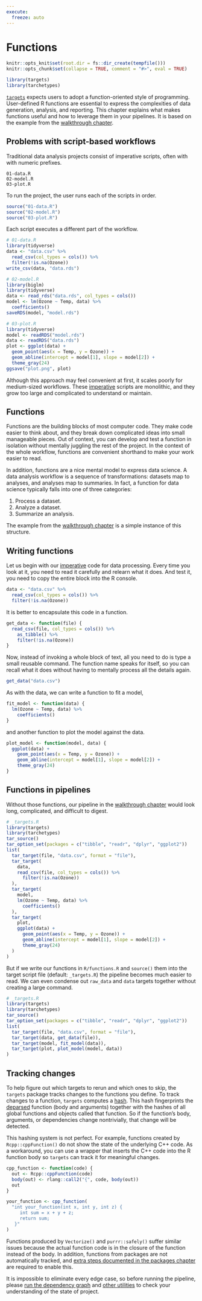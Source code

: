 ```yaml
---
execute:
  freeze: auto
---
```


# Functions {#functions}

```r
knitr::opts_knit$set(root.dir = fs::dir_create(tempfile()))
knitr::opts_chunk$set(collapse = TRUE, comment = "#>", eval = TRUE)
```

```r
library(targets)
library(tarchetypes)
```

[`targets`](https://github.com/ropensci/targets) expects users to adopt a function-oriented style of programming. User-defined R functions are essential to express the complexities of data generation, analysis, and reporting. This chapter explains what makes functions useful and how to leverage them in your pipelines. It is based on the example from the [walkthrough chapter](#walkthrough).

## Problems with script-based workflows

Traditional data analysis projects consist of imperative scripts, often with with numeric prefixes.

```
01-data.R
02-model.R
03-plot.R
```

To run the project, the user runs each of the scripts in order.

```r
source("01-data.R")
source("02-model.R")
source("03-plot.R")
```

Each script executes a different part of the workflow.

```r
# 01-data.R
library(tidyverse)
data <- "data.csv" %>%
  read_csv(col_types = cols()) %>%
  filter(!is.na(Ozone))
write_csv(data, "data.rds")
```

```r
# 02-model.R
library(biglm)
library(tidyverse)
data <- read_rds("data.rds", col_types = cols())
model <- lm(Ozone ~ Temp, data) %>%
  coefficients()
saveRDS(model, "model.rds")
```

```r
# 03-plot.R
library(tidyverse)
model <- readRDS("model.rds")
data <- readRDS("data.rds")
plot <- ggplot(data) +
  geom_point(aes(x = Temp, y = Ozone)) +
  geom_abline(intercept = model[1], slope = model[2]) +
  theme_gray(24)
ggsave("plot.png", plot)
```

Although this approach may feel convenient at first, it scales poorly for medium-sized workflows. These [imperative](https://en.wikipedia.org/wiki/Imperative_programming) scripts are monolithic, and they grow too large and complicated to understand or maintain.

## Functions

Functions are the building blocks of most computer code. They make code easier to think about, and they break down complicated ideas into small manageable pieces. Out of context, you can develop and test a function in isolation without mentally juggling the rest of the project. In the context of the whole workflow, functions are convenient shorthand to make your work easier to read.

In addition, functions are a nice mental model to express data science. A data analysis workflow is a sequence of transformations: datasets map to analyses, and analyses map to summaries. In fact, a function for data science typically falls into one of three categories:

1. Process a dataset.
2. Analyze a dataset.
3. Summarize an analysis.

The example from the [walkthrough chapter](#walkthrough) is a simple instance of this structure.

## Writing functions

Let us begin with our [imperative](https://en.wikipedia.org/wiki/Imperative_programming) code for data processing. Every time you look at it, you need to read it carefully and relearn what it does. And test it, you need to copy the entire block into the R console.

```r
data <- "data.csv" %>%
  read_csv(col_types = cols()) %>%
  filter(!is.na(Ozone))
```

It is better to encapsulate this code in a function.

```r
get_data <- function(file) {
  read_csv(file, col_types = cols()) %>%
    as_tibble() %>%
    filter(!is.na(Ozone))
}
```

Now, instead of invoking a whole block of text, all you need to do is type a small reusable command. The function name speaks for itself, so you can recall what it does without having to mentally process all the details again.

```r
get_data("data.csv")
```

As with the data, we can write a function to fit a model,

```r
fit_model <- function(data) {
  lm(Ozone ~ Temp, data) %>%
    coefficients()
}
```

and another function to plot the model against the data.

```r
plot_model <- function(model, data) {
  ggplot(data) +
    geom_point(aes(x = Temp, y = Ozone)) +
    geom_abline(intercept = model[1], slope = model[2]) +
    theme_gray(24)
}
```

## Functions in pipelines

Without those functions, our pipeline in the [walkthrough chapter](#walkthrough) would look long, complicated, and difficult to digest.

```r
# _targets.R
library(targets)
library(tarchetypes)
tar_source()
tar_option_set(packages = c("tibble", "readr", "dplyr", "ggplot2"))
list(
  tar_target(file, "data.csv", format = "file"),
  tar_target(
    data,
    read_csv(file, col_types = cols()) %>%
      filter(!is.na(Ozone))
  ),
  tar_target(
    model,
    lm(Ozone ~ Temp, data) %>%
      coefficients()
  ),
  tar_target(
    plot,
    ggplot(data) +
      geom_point(aes(x = Temp, y = Ozone)) +
      geom_abline(intercept = model[1], slope = model[2]) +
      theme_gray(24)
  )
)
```

But if we write our functions in `R/functions.R` and `source()` them into the target script file (default: `_targets.R`) the pipeline becomes much easier to read. We can even condense out `raw_data` and `data` targets together without creating a large command.

```r
# _targets.R
library(targets)
library(tarchetypes)
tar_source()
tar_option_set(packages = c("tibble", "readr", "dplyr", "ggplot2"))
list(
  tar_target(file, "data.csv", format = "file"),
  tar_target(data, get_data(file)),
  tar_target(model, fit_model(data)),
  tar_target(plot, plot_model(model, data))
)
```

## Tracking changes

To help figure out which targets to rerun and which ones to skip, the `targets` package tracks changes to the functions you define. To track changes to a function, `targets` computes a [hash](https://en.wikipedia.org/wiki/Hash_function). This hash fingerprints the [deparsed](https://adv-r.hadley.nz/expressions.html#parsing) function (body and arguments) together with the hashes of all global functions and objects called that function. So if the function's body, arguments, or dependencies change nontrivially, that change will be detected.

This hashing system is not perfect. For example, functions created by `Rcpp::cppFunction()` do not show the state of the underlying C++ code. As a workaround, you can use a wrapper that inserts the C++ code into the R function body so `targets` can track it for meaningful changes.

```r
cpp_function <- function(code) {
  out <- Rcpp::cppFunction(code)
  body(out) <- rlang::call2("{", code, body(out))
  out
}

your_function <- cpp_function(
  "int your_function(int x, int y, int z) {
     int sum = x + y + z;
     return sum;
   }"
)
```

Functions produced by `Vectorize()` and `purrr::safely()` suffer similar issues because the actual function code is in the closure of the function instead of the body. In addition, functions from packages are not automatically tracked, and [extra steps documented in the packages chapter](https://books.ropensci.org/targets/packages.html#package-based-invalidation) are required to enable this.

It is impossible to eliminate every edge case, so before running the pipeline, please [run the dependency graph](https://docs.ropensci.org/targets/reference/tar_visnetwork.html) and [other utilities](https://docs.ropensci.org/targets/reference/index.html#inspect) to check your understanding of the state of project.

